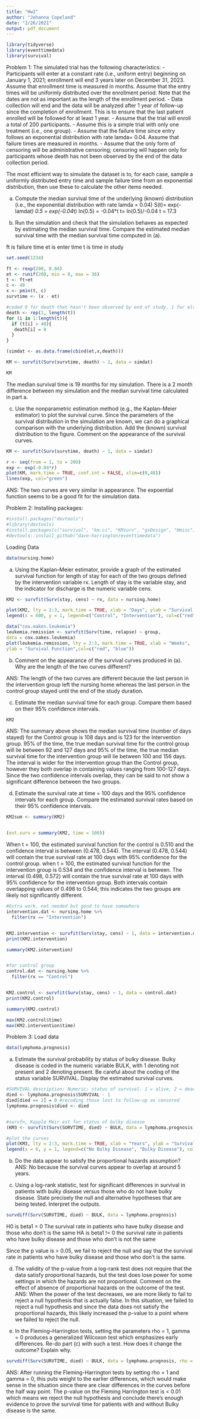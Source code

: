 ```yaml
---
title: "Hw2"
author: "Johanna Copeland"
date: "2/26/2021"
output: pdf_document
---
```

```r
library(tidyverse)
library(eventtimedata)
library(survival)
```

Problem 1: The simulated trial has the following characteristics:
- Participants will enter at a constant rate (i.e., uniform entry) beginning on January 1, 2021; enrollment
will end 3 years later on December 31, 2023. Assume that enrollment time is measured in months.
Assume that the entry times will be uniformly distributed over the enrollment period. Note that the dates are not as important as the length of the enrollment period.
- Data collection will end and the data will be analyzed after 1 year of follow-up since the completion of enrollment. This is to ensure that the last patient enrolled will be followed for at least 1 year.
- Assume that the trial will enroll a total of 200 participants.
- Assume this is a simple trial with only one treatment (i.e., one group).
- Assume that the failure time since entry follows an exponential distribution with rate lamda= 0.04. Assume that failure times are measured in months.
- Assume that the only form of censoring will be administrative censoring; censoring will happen only for participants whose death has not been observed by the end of the data collection period.

The most efficient way to simulate the dataset is to, for each case, sample a uniformly distributed entry time and sample failure time from an exponential distribution, then use these to calculate the other items needed.



a) Compute the median survival time of the underlying (known) distribution (i.e., the exponential distribution with rate lamda = 0.04)
S(t)= exp(-lamda*t)
0.5 = exp(-0.04*t)
ln(0.5) = -0.04*t
t= ln(0.5)/-0.04
t = 17.3


b) Run the simulation and check that the simulation behaves as expected by estimating the median
survival time. Compare the estimated median survival time with the median survival time computed
in (a).

ft is failure time
et is enter time
t is time in study
```r
set.seed(1234)

ft <- rexp(200, 0.04)
et <- runif(200, min = 0, max = 36)
t <- ft+et
c <- 48
x <- pmin(t, c)
survtime <- (x - et)

#coded 0 for death that hasn't been observed by end of study. 1 for else
death <- rep(1, length(t))
for (i in 1:length(t)){
  if (t[i] > 48){
   death[i] = 0
  }
}

```


```r
(simdat <- as.data.frame(cbind(et,x,death)))

KM <- survfit(Surv(survtime, death) ~ 1, data = simdat)

KM
```

The median survival time is 19 months for my simulation. There is a 2 month difference between my simulation and the median survival time calculated in part a.


c) Use the nonparametric estimation method (e.g., the Kaplan–Meier estimator) to plot the survival curve. Since the parameters of the survival distribution in the simulation are known, we can do a graphical comparison with the underlying distribution. Add the (known) survival distribution to the figure. Comment on the appearance of the survival curves.

```r
KM <- survfit(Surv(survtime, death) ~ 1, data = simdat)

r <- seq(from = 1, to = 200)
exp <- exp(-0.04*r)
plot(KM, mark.time = TRUE, conf.int = FALSE, xlim=c(0,48))
lines(exp, col="green")

```
ANS: The two curves are very similar in appearance. The expoential function seems to be a good fit for the simulation data.  


Problem 2: 
Installing packages:
```r
#install.packages("devtools")
#library(devtools)
#install.packages(c("survival", "km.ci", "KMsurv", "gsDesign", "Hmisc"))
#devtools::install_github("dave-harrington/eventtimedata")
```

Loading Data
```r
data(nursing.home)
```


(a) Using the Kaplan–Meier estimator, provide a graph of the estimated survival function for length of stay for each of the two groups defined by the intervention variable rx. Length of stay is the variable stay, and the indicator for discharge is the numeric variable cens.
```r
KM2 <- survfit(Surv(stay, cens) ~ rx, data = nursing.home)

plot(KM2, lty = 2:3, mark.time = TRUE, xlab = "Days", ylab = "Survival Function", col=c("red", "blue")) 
legend(x = 600, y = 1, legend=c("Control", "Intervention"), col=c("red", "blue"), lty=1:2, cex=0.8)

```

```r
data("cox.oakes.leukemia")
leukemia.remission <- survfit(Surv(time, relapse) ~ group,
data = cox.oakes.leukemia)
plot(leukemia.remission, lty = 2:3, mark.time = TRUE, xlab = "Weeks",
ylab = "Survival Function",col=c("red", "blue"))
```


b) Comment on the appearance of the survival curves produced in (a). Why are the length of the two curves different?

ANS: The length of the two curves are different because the last person in the intervention group left the nursing home whereas the last person in the control group stayed until the end of the study duration.



c) Estimate the median survival time for each group. Compare them based on their 95% confidence
intervals.
```r
KM2
```
ANS: The summary above shows the median survival time (number of days stayed) for the Control group is 108 days and is 123 for the Intervention group. 
95% of the time, the true median survival time for the control group will lie between 92 and 127 days and 95% of the time, the true median survival time for the intervention group will lie between 100 and 156 days. The interval is wider for the Intervention group than the Control group, however they both overlap in containing values ranging from 100-127 days. Since the two confidence intervals overlap, they can be said to not show a significant difference between the two groups.


d) Estimate the survival rate at time = 100 days and the 95% confidence intervals for each group. Compare the estimated survival rates based on their 95% confidence intervals.
```r
KM2sum <- summary(KM2)


(est.surv = summary(KM2, time = 100))
```
When t = 100, the estimated survival function for the control is 0.510 and the confidence interval is between (0.478, 0.544). The interval (0.478, 0.544) will contain the true survival rate at 100 days with 95% confidence for the control group.
when t = 100, the estimated survival function for the intervention group is 0.534 and the confidence interval is between. The interval (0.498, 0.572) will contain the true survival rate at 100 days with 95% confidence for the intervention group. 
Both intervals contain overlapping values of 0.498 to 0.544; this indicates the two groups are likely not significantly different.

```r
#Extra work, not needed but good to have somewhere
intervention.dat <- nursing.home %>% 
  filter(rx == "Intervention")


KM2.intervention <- survfit(Surv(stay, cens) ~ 1, data = intervention.dat)
print(KM2.intervention)

summary(KM2.intervention)


#for control group
control.dat <- nursing.home %>% 
  filter(rx == "Control")


KM2.control <- survfit(Surv(stay, cens) ~ 1, data = control.dat)
print(KM2.control)

summary(KM2.control)

max(KM2.control$time)
max(KM2.intervention$time)
```





Problem 3: 
Load data
```r
data(lymphoma.prognosis)
```

a) Estimate the survival probability by status of bulky disease. Bulky disease is coded in the numeric variable BULK, with 1 denoting not present and 2 denoting present. Be careful about the coding of the status variable SURVIVAL. Display the estimated survival curves.

```r
#SURVIVAL description: Numeric; status of survival. 1 = alive, 2 = dead, 3 = lost to follow-up.
died <- lymphoma.prognosis$SURVIVAL - 1
died[died == 2] = 0 #recoding those lost to follow-up as censored
lymphoma.prognosis$died <- died


#survfn, Kapple Meir est for status of bulky disease
(KM3 <- survfit(Surv(SURVTIME, died) ~ BULK, data = lymphoma.prognosis))

#plot the curves
plot(KM3, lty = 2:3, mark.time = TRUE, xlab = "Years", ylab = "Survival Function", col=c("red", "blue")) 
legend(x = 6, y = 1, legend=c("No Bulky Disease", "Bulky Disease"), col=c("red", "blue"), lty=1, cex=0.8)
```
b) Do the data appear to satisfy the proportional hazards assumption?
ANS: No because the survival curves appear to overlap at around 5 years. 


c)  Using a log-rank statistic, test for significant differences in survival in patients with bulky disease versus those who do not have bulky disease. State precisely the null and alternative hypotheses that are being tested. Interpret the outputs.
```r
survdiff(Surv(SURVTIME, died) ~ BULK, data = lymphoma.prognosis)
```
H0 is beta1 = 0 The survival rate in patients who have bulky disease and those who don't is the same
HA is beta1 != 0 the survival rate in patients who have bulky disease and those who don't is not the same

Since the p value is > 0.05, we fail to reject the null and say that the survival rate in patients who have bulky disease and those who don't is the same. 

d) The validity of the p-value from a log-rank test does not require that the data satisfy proportional hazards, but the test does lose power for some settings in which the hazards are not proportional. Comment on the effect of absence of proportional hazards on the outcome of the test.
ANS: When the power of the test decreases, we are more likely to fail to reject a null hypothesis that is actually false. In this situation, we failed to reject a null hypothesis and since the data does not satisfy the proportional hazards, this likely increased the p-value to a point where we failed to reject the null. 

e) In the Fleming–Harrington tests, setting the parameters rho = 1, gamma = 0 produces a generalized Wilcoxon test which emphasizes early differences. Re-do part (c) with such a test. How does it change the outcome? Explain why.
```r
survdiff(Surv(SURVTIME, died) ~ BULK, data = lymphoma.prognosis, rho = 1)
```
ANS: After running the Fleming-Harrington tests by setting rho = 1 and gamma = 0, this puts weight to the earlier differences, which would make sense in the situation since there are clear differences in the curves before the half way point. The p-value on the Fleming Harrington test is < 0.01 which means we reject the null hypothesis and conclude there's enough evidence to prove the survival time for patients with and without Bulky disease is the same. 

